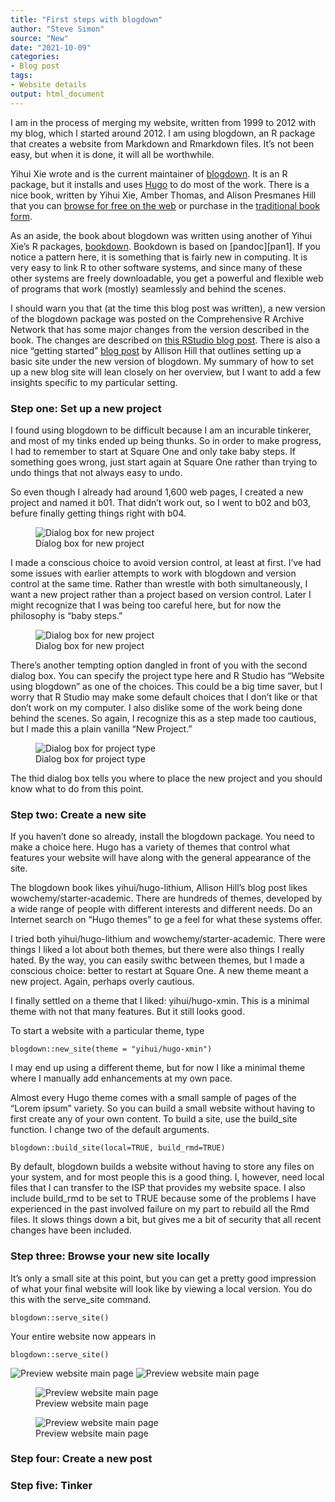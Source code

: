 ```yaml
---
title: "First steps with blogdown"
author: "Steve Simon"
source: "New"
date: "2021-10-09"
categories:
- Blog post
tags:
- Website details
output: html_document
---
```


I am in the process of merging my website, written from 1999 to 2012 with my blog, which I started around 2012. I am using blogdown, an R package that creates a website from Markdown and Rmarkdown files. It's not been easy, but when it is done, it will all be worthwhile.

<!---more--->

Yihui Xie wrote and is the current maintainer of [blogdown][xie1]. It is an R package, but it installs and uses [Hugo][hug1] to do most of the work. There is a nice book, written by Yihui Xie, Amber Thomas, and Alison Presmanes Hill that you can [browse for free on the web][xie2] or purchase in the [traditional book form][xie3]. 

As an aside, the book about blogdown was written using another of Yihui Xie's R packages, [bookdown][xie4]. Bookdown is based on [pandoc][pan1]. If you notice a pattern here, it is something that is fairly new in computing. It is very easy to link R to other software systems, and since many of these other systems are freely downloadable, you get a powerful and flexible web of programs that work (mostly) seamlessly and behind the scenes.

I should warn you that (at the time this blog post was written), a new version of the blogdown package was posted on the Comprehensive R Archive Network that has some major changes from the version described in the book. The changes are described on [this RStudio blog post][rst1]. There is also a nice "getting started" [blog post][hil1] by Allison Hill that outlines setting up a basic site under the new version of blogdown. My summary of how to set up a new blog site will lean closely on her overview, but I want to add a few insights specific to my particular setting.

### Step one: Set up a new project

I found using blogdown to be difficult because I am an incurable tinkerer, and most of my tinks ended up being thunks. So in order to make progress, I had to remember to start at Square One and only take baby steps. If something goes wrong, just start again at Square One rather than trying to undo things that not always easy to undo.

So even though I already had around 1,600 web pages, I created a new project and named it b01. That didn't work out, so I went to b02 and b03, befure finally getting things right with b04.

![Dialog box for new project](http://www.pmean.com/new-images/21/first-steps-with-blogdown-01.png)

I made a conscious choice to avoid version control, at least at first. I've had some issues with earlier attempts to work with blogdown and version control at the same time. Rather than wrestle with both simultaneously, I want a new project rather than a project based on version control. Later I might recognize that I was being too careful here, but for now the philosophy is "baby steps."

![Dialog box for new project](http://www.pmean.com/new-images/21/first-steps-with-blogdown-02.png)

There's another tempting option dangled in front of you with the second dialog box. You can specify the project type here and R Studio has "Website using blogdown" as one of the choices. This could be a big time saver, but I worry that R Studio may make some default choices that I don't like or that don't work on my computer. I also dislike some of the work being done behind the scenes. So again, I recognize this as a step made too cautious, but I made this a plain vanilla "New Project."

![Dialog box for project type](http://www.pmean.com/new-images/21/first-steps-with-blogdown-03.png)

The thid dialog box tells you where to place the new project and you should know what to do from this point.

### Step two: Create a new site

If you haven't done so already, install the blogdown package. You need to make a choice here. Hugo has a variety of themes that control what features your website will have along with the general appearance of the site.

The blogdown book likes yihui/hugo-lithium, Allison Hill's blog post likes wowchemy/starter-academic. There are hundreds of themes, developed by a wide range of people with different interests and different needs. Do an Internet search on "Hugo themes" to ge a feel for what these systems offer.

I tried both yihui/hugo-lithium and wowchemy/starter-academic. There were things I liked a lot about both themes, but there were also things I really hated. By the way, you can easily swithc between themes, but I made a conscious choice: better to restart at Square One. A new theme meant a new project. Again, perhaps overly cautious.

I finally settled on a theme that I liked: yihui/hugo-xmin. This is a minimal theme with not that many features. But it still looks good.

To start a website with a particular theme, type 

```{}
blogdown::new_site(theme = "yihui/hugo-xmin")
```

I may end up using a different theme, but for now I like a minimal theme where I manually add enhancements at my own pace.

Almost every Hugo theme comes with a small sample of pages of the "Lorem ipsum" variety. So you can build a small website without having to first create any of your own content. To build a site, use the build_site function. I change two of the default arguments.

```{}
blogdown::build_site(local=TRUE, build_rmd=TRUE)
```

By default, blogdown builds a website without having to store any files on your system, and for most people this is a good thing. I, however, need local files that I can transfer to the ISP that provides my website space. I also include build_rmd to be set to TRUE because some of the problems I have experienced in the past involved failure on my part to rebuild all the Rmd files. It slows things down a bit, but gives me a bit of security that all recent changes have been included.

### Step three: Browse your new site locally

It's only a small site at this point, but you can get a pretty good impression of what your final website will look like by viewing a local version. You do this with the serve_site command.

```{}
blogdown::serve_site()
```

Your entire website now appears in                                                                                                                                          

```{}
blogdown::serve_site()
```

![Preview website main page](http://www.pmean.com/new-images/21/first-steps-with-blogdown-04.png)
![Preview website main page](http://www.pmean.com/new-images/21/first-steps-with-blogdown-05.png)

![Preview website main page](http://www.pmean.com/new-images/21/first-steps-with-blogdown-06.png)

![Preview website main page](http://www.pmean.com/new-images/21/first-steps-with-blogdown-07.png)




### Step four: Create a new post

### Step five: Tinker

[hil1]: https://www.apreshill.com/blog/2020-12-new-year-new-blogdown/
[hug1]: https://gohugo.io/
[rst1]: https://blog.rstudio.com/2021/01/18/blogdown-v1.0/
[xie1]: https://cran.r-project.org/package=blogdown
[xie2]: https://bookdown.org/yihui/blogdown/
[xie3]: https://www.routledge.com/blogdown-Creating-Websites-with-R-Markdown/Xie-Hill-Thomas/p/book/9780815363729
[xie4]: https://cran.r-project.org/package=bookdown